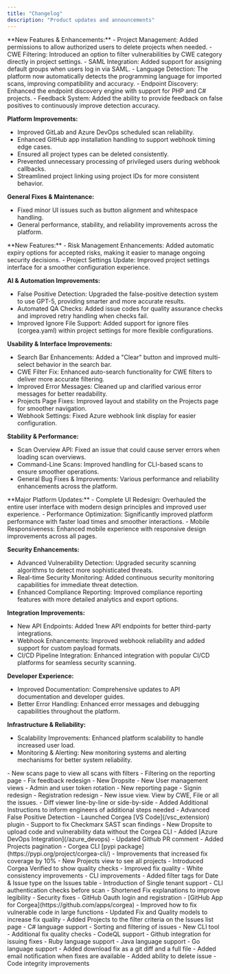 ```yaml
---
title: "Changelog"
description: "Product updates and announcements"
---
```



<Update label="2025.10.17">
  **New Features & Enhancements:**
  - Project Management: Added permissions to allow authorized users to delete projects when needed.
  - CWE Filtering: Introduced an option to filter vulnerabilities by CWE category directly in project settings.
  - SAML Integration: Added support for assigning default groups when users log in via SAML.
  - Language Detection: The platform now automatically detects the programming language for imported scans, improving compatibility and accuracy.
  - Endpoint Discovery: Enhanced the endpoint discovery engine with support for PHP and C# projects.
  - Feedback System: Added the ability to provide feedback on false positives to continuously improve detection accuracy.

  **Platform Improvements:**
  - Improved GitLab and Azure DevOps scheduled scan reliability.
  - Enhanced GitHub app installation handling to support webhook timing edge cases.
  - Ensured all project types can be deleted consistently.
  - Prevented unnecessary processing of privileged users during webhook callbacks.
  - Streamlined project linking using project IDs for more consistent behavior.

  **General Fixes & Maintenance:**
  - Fixed minor UI issues such as button alignment and whitespace handling.
  - General performance, stability, and reliability improvements across the platform.
</Update>



<Update label="2025.10.09">
  **New Features:**
  - Risk Management Enhancements: Added automatic expiry options for accepted risks, making it easier to manage ongoing security decisions.
  - Project Settings Update: Improved project settings interface for a smoother configuration experience.

  **AI & Automation Improvements:**
  - False Positive Detection: Upgraded the false-positive detection system to use GPT-5, providing smarter and more accurate results.
  - Automated QA Checks: Added issue codes for quality assurance checks and improved retry handling when checks fail.
  - Improved Ignore File Support: Added support for ignore files (corgea.yaml) within project settings for more flexible configurations.

  **Usability & Interface Improvements:**
  - Search Bar Enhancements: Added a "Clear" button and improved multi-select behavior in the search bar.
  - CWE Filter Fix: Enhanced auto-search functionality for CWE filters to deliver more accurate filtering.
  - Improved Error Messages: Cleaned up and clarified various error messages for better readability.
  - Projects Page Fixes: Improved layout and stability on the Projects page for smoother navigation.
  - Webhook Settings: Fixed Azure webhook link display for easier configuration.

  **Stability & Performance:**
  - Scan Overview API: Fixed an issue that could cause server errors when loading scan overviews.
  - Command-Line Scans: Improved handling for CLI-based scans to ensure smoother operations.
  - General Bug Fixes & Improvements: Various performance and reliability enhancements across the platform.
</Update>

<Update label="We were shipping too fast and a lot happened.">
  **Major Platform Updates:**
  - Complete UI Redesign: Overhauled the entire user interface with modern design principles and improved user experience.
  - Performance Optimization: Significantly improved platform performance with faster load times and smoother interactions.
  - Mobile Responsiveness: Enhanced mobile experience with responsive design improvements across all pages.

  **Security Enhancements:**
  - Advanced Vulnerability Detection: Upgraded security scanning algorithms to detect more sophisticated threats.
  - Real-time Security Monitoring: Added continuous security monitoring capabilities for immediate threat detection.
  - Enhanced Compliance Reporting: Improved compliance reporting features with more detailed analytics and export options.

  **Integration Improvements:**
  - New API Endpoints: Added 1new API endpoints for better third-party integrations.
  - Webhook Enhancements: Improved webhook reliability and added support for custom payload formats.
  - CI/CD Pipeline Integration: Enhanced integration with popular CI/CD platforms for seamless security scanning.

  **Developer Experience:**
  - Improved Documentation: Comprehensive updates to API documentation and developer guides.
  - Better Error Handling: Enhanced error messages and debugging capabilities throughout the platform.

  **Infrastructure & Reliability:**
  - Scalability Improvements: Enhanced platform scalability to handle increased user load.
  - Monitoring & Alerting: New monitoring systems and alerting mechanisms for better system reliability.
</Update>

<Update label="2024.08.01">
  - New scans page to view all scans with filters
  - Filtering on the reporting page
  - Fix feedback redesign
  - New Dropsite
  - New User management views
  - Admin and user token rotation
</Update>

<Update label="2024.07.14">
  - New reporting page
  - Signin redesign
  - Registration redesign
</Update>

<Update label="2024.06.28">
  - New issue view. View by CWE, File or all the issues.
  - Diff viewer line-by-line or side-by-side
</Update>

<Update label="2024.06.04">
  - Added Additional Instructions to inform engineers of additional steps needed
  - Advanced False Positive Detection
</Update>

<Update label="2024.05.06">
  - Launched Corgea [VS Code](/vsc_extension) plugin
</Update>

<Update label="2024.04.29">
  - Support to fix Checkmarx SAST scan findings
  - New Dropsite to upload code and vulnerability data without the Corgea CLI
</Update>

<Update label="2024.04.22">
  - Added [Azure DevOps Integration](/azure_devops)
  - Updated Github PR comment
  - Added Projects pagination
  - Corgea CLI [pypi package](https://pypi.org/project/corgea-cli/)
</Update>

<Update label="2024.04.15">
  - Improvements that increased fix coverage by 10%
</Update>

<Update label="2024.04.08">
  - New Projects view to see all projects
  - Introduced Corgea Verified to show quality checks
  - Improved fix quality
  - White consistency improvements
  - CLI improvements
  - Added filter tags for Date & Issue type on the Issues table
</Update>

<Update label="2024.04.01">
  - Introduction of Single tenant support
</Update>

<Update label="2024.03.25">
  - CLI authentication checks before scan
</Update>

<Update label="2024.03.18">
  - Shortened Fix explanations to improve legibility
  - Security fixes
</Update>

<Update label="2024.03.11">
  - GitHub Oauth login and registration
  - [GitHub App for Corgea](https://github.com/apps/corgea)
  - Improved how to fix vulnerable code in large functions
  - Updated Fix and Quality models to increase fix quality
  - Added Projects to the filter criteria on the Issues list page
</Update>

<Update label="2024.02.16">
  - C# language support
  - Sorting and filtering of issues
  - New CLI tool
  - Additional fix quality checks
  - CodeQL support
</Update>

<Update label="2024.01.17">
  - Github integration for issuing fixes
  - Ruby language support
  - Java language support
  - Go language support
</Update>

<Update label="2024.01.04">
  - Added download fix as a git diff and a full file
  - Added email notification when fixes are available
  - Added ability to delete issue
  - Code integrity improvements
</Update>